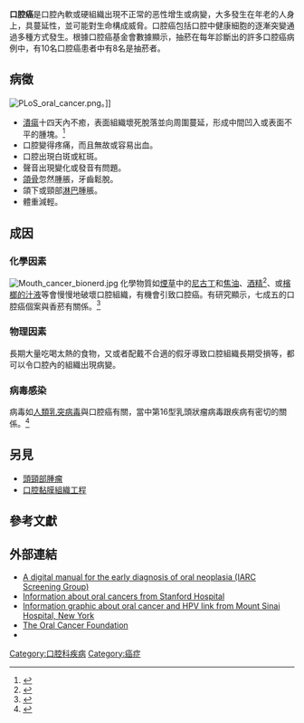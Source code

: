 {{Medical}}
{{Infobox disease
| Name =口腔癌
| Image = ZungenCa2a.jpg
| Caption = 長在舌頭側邊的口腔癌，是口腔癌常見的位置。
| field = [[腫瘤科|腫瘤科]]
| DiseasesDB = 9288
| ICD10 = {{ICD10|C|00||c|00}}-{{ICD10|C|08||c|00}}
| ICD9 = {{ICD9|140}}-{{ICD9|146}}
| ICDO =
| OMIM =
| MedlinePlus = 001035
| eMedicineSubj =
| eMedicineT =
}}
'''口腔癌'''是口腔內軟或硬組織出現不正常的恶性增生或病變，大多發生在年老的人身上，具蔓延性，並可能對生命構成威脅。口腔癌包括口腔中健康細胞的逐漸突變通過多種方式發生。根據口腔癌基金會數據顯示，抽菸在每年診斷出的許多口腔癌病例中，有10名口腔癌患者中有8名是抽菸者。

==病徵==
[[File:PLoS_oral_cancer.png|right]]。]]
* [[口腔潰瘍|潰瘍]]十四天內不癒，表面組織壞死脫落並向周圍蔓延，形成中間凹入或表面不平的腫塊。<ref>{{Cite web |url=http://patient.info/health/mouth-oral-cancer |title=Patient.co.uk - Mouth (Oral) Cancer |accessdate=2015-07-01 |archive-date=2015-07-01 |archive-url=https://web.archive.org/web/20150701214820/http://patient.info/health/mouth-oral-cancer |dead-url=no }}</ref>
* 口腔變得疼痛，而且無故或容易出血。
* 口腔出現白斑或紅斑。
* 聲音出現變化或發音有問題。
* [[頜骨|頜骨]]忽然腫脹，牙齒鬆脫。
* 頜下或頸部[[淋巴|淋巴]]腫脹。
* 體重減輕。

==成因==
===化學因素===
[[File:Mouth_cancer_bionerd.jpg|thumbnail]]
化學物質如[[煙草|煙草]]中的[[尼古丁|尼古丁]]和[[焦油|焦油]]、[[酒精|酒精]]<ref>{{cite journal |author=Mashberg A, Barsa P, Grossman ML |title=A study of the relationship between mouthwash use and oral and pharyngeal cancer |journal=J Am Dent Assoc |volume=110 |issue=5 |pages=731–4 |date=May 1985 |pmid=3859544 |last2=Barsa |last3=Grossman }}</ref>、或[[檳榔|檳榔的汁液]]等會慢慢地破壞口腔組織，有機會引致口腔癌。有研究顯示，七成五的口腔癌個案與香菸有關係。<ref>{{cite journal|first=Rodriguez, T|title=Risk factors for oral and pharyngeal cancer in young adults|date=Feb 2004|pages=207–213|pmid=14693246|doi=10.1016/j.oraloncology.2003.08.014|volume=40|issue=2|author=Rodriguez T, Altieri A, Chatenoud L|journal=Oral Oncol.|author2=and others|displayauthors=1}}</ref>
===物理因素===
長期大量吃喝太熱的食物，又或者配戴不合適的假牙導致口腔組織長期受損等，都可以令口腔內的組織出現病變。
===病毒感染===
病毒如[[人類乳突病毒|人類乳突病毒]]與口腔癌有關，當中第16型乳頭狀瘤病毒跟疾病有密切的關係。<ref name="Martín-Hernán 2013">{{cite journal|last=Martín-Hernán|first=F|author2=Sánchez-Hernández, JG|author3=Cano, J|author4=Campo, J|author5=Del Romero, J|title=Oral cancer, HPV infection and evidence of sexual transmission|journal=Medicina oral, patologia oral y cirugia bucal|date=Mar 25, 2013|pmid=23524417|url=http://www.medicinaoral.com/medoralfree01/aop/18419.pdf|volume=18|issue=3|pages=e439–44|pmc=3668870|doi=10.4317/medoral.18419|deadurl=yes|archiveurl=https://web.archive.org/web/20130624051148/http://www.medicinaoral.com/medoralfree01/aop/18419.pdf|archivedate=2013-06-24|access-date=2015-07-01}}</ref>
==另見==
* [[頭頸部腫瘤|頭頸部腫瘤]]
* [[口腔黏膜組織工程|口腔黏膜組織工程]]

== 參考文獻==
{{Reflist|2}}

==外部連結==
* [http://screening.iarc.fr/atlasoral.php A digital manual for the early diagnosis of oral neoplasia (IARC Screening Group)]{{Wayback|url=http://screening.iarc.fr/atlasoral.php |date=20150623204400 }}
* [http://cancer.stanford.edu/headneck/oral/ Information about oral cancers from Stanford Hospital]{{Wayback|url=http://cancer.stanford.edu/headneck/oral/ |date=20060903043315 }}
* [http://800mdyours.org/patient-care/service-areas/ent/areas-of-care/head-and-neck-cancer/oral-cancer/hpv/infographics/hpv-oral-sex-cancer/ Information graphic about oral cancer and HPV link from Mount Sinai Hospital, New York]{{Webarchive|url=https://archive.is/20130223040523/http://800mdyours.org/patient-care/service-areas/ent/areas-of-care/head-and-neck-cancer/oral-cancer/hpv/infographics/hpv-oral-sex-cancer/ |date=2013-02-23 }}
* [https://web.archive.org/web/20111009103540/http://www.oralcancerfoundation.com/ The Oral Cancer Foundation]
* {{cite journal |doi=10.1587/transfun.E93.A.1544 |title=A Computer-Aided Distinction Method of Borderline Grades of Oral Cancer |year=2010 |last1=Sami |first1=Mustafa M. |last2=Saito |first2=Masahisa |last3=Muramatsu |first3=Shogo |last4=Kikuchi |first4=Hisakazu |last5=Saku |first5=Takashi |journal=IEICE Transactions on Fundamentals of Electronics, Communications and Computer Sciences |issue=8 |pages=1544–52}}

{{Authority control}}
[[Category:口腔科疾病|Category:口腔科疾病]]
[[Category:癌症|Category:癌症]]